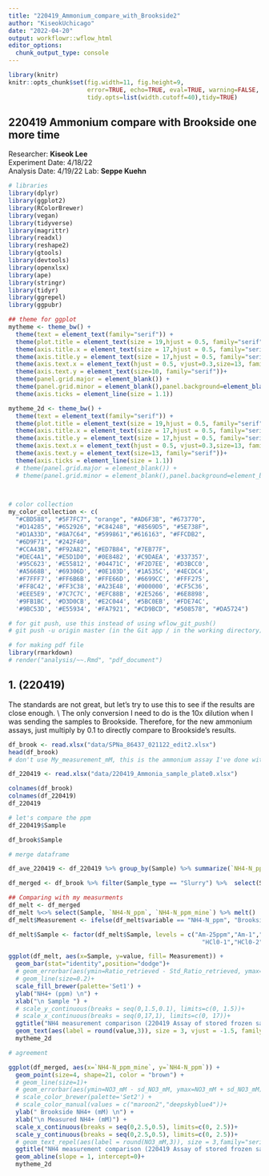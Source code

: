 ```yaml
---
title: "220419_Ammonium_compare_with_Brookside2"
author: "KiseokUchicago"
date: "2022-04-20"
output: workflowr::wflow_html
editor_options:
  chunk_output_type: console
---
```



```r
library(knitr)
knitr::opts_chunk$set(fig.width=11, fig.height=9,
                      error=TRUE, echo=TRUE, eval=TRUE, warning=FALSE, message=FALSE,
                      tidy.opts=list(width.cutoff=40),tidy=TRUE)
```

## 220419 Ammonium compare with Brookside one more time
Researcher: **Kiseok Lee** \
Experiment Date: 4/18/22 \
Analysis Date: 4/19/22
Lab: **Seppe Kuehn**

```r
# libraries
library(dplyr)
library(ggplot2)
library(RColorBrewer)
library(vegan)
library(tidyverse)
library(magrittr)
library(readxl)
library(reshape2)
library(gtools)
library(devtools)
library(openxlsx)
library(ape)
library(stringr)
library(tidyr)
library(ggrepel)
library(ggpubr)

## theme for ggplot
mytheme <- theme_bw() + 
  theme(text = element_text(family="serif")) +
  theme(plot.title = element_text(size = 19,hjust = 0.5, family="serif")) + 
  theme(axis.title.x = element_text(size = 17,hjust = 0.5, family="serif")) + 
  theme(axis.title.y = element_text(size = 17,hjust = 0.5, family="serif")) + 
  theme(axis.text.x = element_text(hjust = 0.5, vjust=0.3,size=13, family="serif"))+
  theme(axis.text.y = element_text(size=10, family="serif"))+
  theme(panel.grid.major = element_blank()) +
  theme(panel.grid.minor = element_blank(),panel.background=element_blank(),panel.border=element_blank(),plot.background=element_blank()) +
  theme(axis.ticks = element_line(size = 1.1))

mytheme_2d <- theme_bw() + 
  theme(text = element_text(family="serif")) +
  theme(plot.title = element_text(size = 19,hjust = 0.5, family="serif")) + 
  theme(axis.title.x = element_text(size = 17,hjust = 0.5, family="serif")) + 
  theme(axis.title.y = element_text(size = 17,hjust = 0.5, family="serif")) + 
  theme(axis.text.x = element_text(hjust = 0.5, vjust=0.3,size=13, family="serif"))+
  theme(axis.text.y = element_text(size=13, family="serif"))+
  theme(axis.ticks = element_line(size = 1.1))
  # theme(panel.grid.major = element_blank()) +
  # theme(panel.grid.minor = element_blank(),panel.background=element_blank(),plot.background=element_blank()) +
  


# color collection
my_color_collection <- c(
  "#CBD588", "#5F7FC7", "orange", "#AD6F3B", "#673770", 
  "#D14285", "#652926", "#C84248", "#8569D5", "#5E738F",
  "#D1A33D", "#8A7C64", "#599861","#616163", "#FFCDB2",
  "#6D9F71", "#242F40",
  "#CCA43B", "#F92A82", "#ED7B84", "#7EB77F", 
  "#DEC4A1", "#E5D1D0", '#0E8482', '#C9DAEA', '#337357', 
  '#95C623', '#E55812', '#04471C', '#F2D7EE', '#D3BCC0', 
  '#A5668B', '#69306D', '#0E103D', '#1A535C', '#4ECDC4', 
  '#F7FFF7', '#FF6B6B', '#FFE66D', '#6699CC', '#FFF275', 
  '#FF8C42', '#FF3C38', '#A23E48', '#000000', '#CF5C36', 
  '#EEE5E9', '#7C7C7C', '#EFC88B', '#2E5266', '#6E8898', 
  '#9FB1BC', '#D3D0CB', '#E2C044', '#5BC0EB', '#FDE74C', 
  '#9BC53D', '#E55934', '#FA7921', "#CD9BCD", "#508578", "#DA5724")

# for git push, use this instead of using wflow_git_push()
# git push -u origin master (in the Git app / in the working directory)

# for making pdf file
library(rmarkdown)
# render("analysis/~~.Rmd", "pdf_document")
```

## 1. (220419)
The standards are not great, but let's try to use this to see if the results are close enough. \\
The only conversion I need to do is the 10x dilution when I was sending the samples to Brookside. Therefore, for the new ammonium assays, just multiply by 0.1 to directly compare to Brookside's results.

```r
df_brook <- read.xlsx("data/SPNa_86437_021122_edit2.xlsx")
head(df_brook)
# don't use My_measurement_mM, this is the ammonium assay I've done with the 60ul sampling.

df_220419 <- read.xlsx("data/220419_Ammonia_sample_plate0.xlsx")

colnames(df_brook)
colnames(df_220419)
df_220419

# let's compare the ppm
df_220419$Sample

df_brook$Sample

# merge dataframe

df_ave_220419 <- df_220419 %>% group_by(Sample) %>% summarize(`NH4-N_ppm_mine` = mean(Ammonia_ppm)*0.1)

df_merged <- df_brook %>% filter(Sample_type == "Slurry") %>%  select(Sample, `NH4-N_ppm`) %>% left_join(df_ave_220419, by=c("Sample"="Sample"))

## Comparing with my measurments
df_melt <- df_merged 
df_melt %<>% select(Sample, `NH4-N_ppm`, `NH4-N_ppm_mine`) %>% melt()
df_melt$Measurement <- ifelse(df_melt$variable == "NH4-N_ppm", "Brookside", "Mine") 

df_melt$Sample <- factor(df_melt$Sample, levels = c("Am-25ppm","Am-1","Am-2","Am-3","HCl-9","HCl-10","HCl-11",
                                                      "HCl0-1","HCl0-2","HCl0-3", "NN-1", "NN-2", "NN-3", "NaOH-9","NaOH-10","NaOH-11"))

ggplot(df_melt, aes(x=Sample, y=value, fill= Measurement)) +
  geom_bar(stat="identity",position="dodge")+
  # geom_errorbar(aes(ymin=Ratio_retrieved - Std_Ratio_retrieved, ymax=Ratio_retrieved + Std_Ratio_retrieved), width=.05, position = position_dodge(0.8))+
  # geom_line(size=0.2)+
  scale_fill_brewer(palette='Set1') +
  ylab("NH4+ (ppm) \n") +
  xlab("\n Sample ") +
  # scale_y_continuous(breaks = seq(0,1.5,0.1), limits=c(0, 1.5))+
  # scale_x_continuous(breaks = seq(0,17,1), limits=c(0, 17))+
  ggtitle("NH4 measurement comparison (220419 Assay of stored frozen sample) \n") +
  geom_text(aes(label = round(value,3)), size = 3, vjust = -1.5, family="serif", show.legend = FALSE, position = position_dodge(0.8))+
  mytheme_2d 

# agreement

ggplot(df_merged, aes(x=`NH4-N_ppm_mine`, y=`NH4-N_ppm`)) +
  geom_point(size=4, shape=21, color = "brown") +
  # geom_line(size=1)+
  # geom_errorbar(aes(ymin=NO3_mM - sd_NO3_mM, ymax=NO3_mM + sd_NO3_mM), width=.05)+
  # scale_color_brewer(palette='Set2') +
  # scale_color_manual(values = c("maroon2","deepskyblue4"))+
  ylab(" Brookside NH4+ (mM) \n") +
  xlab("\n Measured NH4+ (mM)") +
  scale_x_continuous(breaks = seq(0,2.5,0.5), limits=c(0, 2.5))+
  scale_y_continuous(breaks = seq(0,2.5,0.5), limits=c(0, 2.5))+
  # geom_text_repel(aes(label = round(NO3_mM,3)), size = 3,family="serif", show.legend = FALSE)+
  ggtitle("NH4 measurement comparison (220419 Assay of stored frozen sample) \n") +
  geom_abline(slope = 1, intercept=0)+
  mytheme_2d



```



